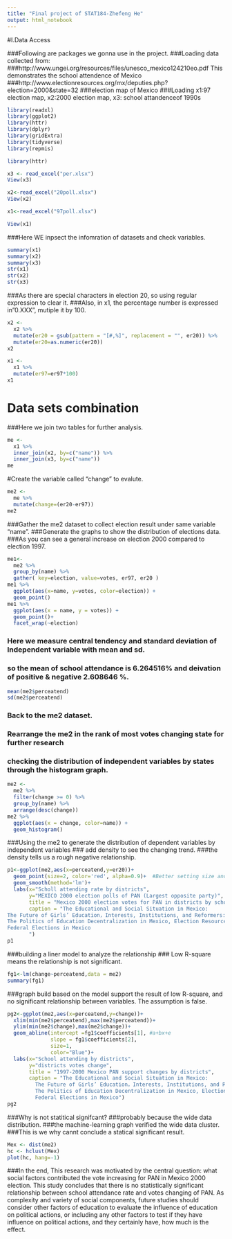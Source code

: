```yaml
---
title: "Final project of STAT184-Zhefeng He"
output: html_notebook
---
```


#I.Data Access

###Following are packages we gonna use in the project.
###Loading data collected from:
###http://www.ungei.org/resources/files/unesco_mexico124210eo.pdf This demonstrates the school attendence of Mexico
###http://www.electionresources.org/mx/deputies.php?election=2000&state=32
###election map of Mexico
###Loading x1:97 election map, x2:2000 election map, x3: school attandenceof 1990s
```r
library(readxl)
library(ggplot2)
library(httr)
library(dplyr)
library(gridExtra)
library(tidyverse)
library(repmis)

library(httr)

x3 <- read_excel("per.xlsx")
View(x3)

x2<-read_excel("20poll.xlsx")
View(x2)

x1<-read_excel("97poll.xlsx")

View(x1)
```
###Here WE inpsect the infomration of datasets and check variables.
```r
summary(x1)
summary(x2)
summary(x3)
str(x1)
str(x2)
str(x3)

```
###As there are special characters in election 20, so using regular expression to clear it.
###Also, in x1, the percentage number is expressed in"0.XXX", mutiple it by 100.
```r
x2 <-
  x2 %>%
  mutate(er20 = gsub(pattern = "[#,%]", replacement = "", er20)) %>%
  mutate(er20=as.numeric(er20))
x2

x1 <-
  x1 %>%
  mutate(er97=er97*100)
x1
```
# Data sets combination
###Here we join two tables for further analysis.
```r
me <-
  x1 %>%
  inner_join(x2, by=c("name")) %>%
  inner_join(x3, by=c("name"))
me
```
#Create the variable called "change" to evalute. 
```r
me2 <-
  me %>%
  mutate(change=(er20-er97))
me2
```

###Gather the me2 dataset to collect election result under same variable "name".
###Generate the graphs to show the distribution of elections data.
###As you can see a general increase on election 2000 compared to election 1997.
```r
me1<-  
  me2 %>%
  group_by(name) %>%
  gather( key=election, value=votes, er97, er20 )
me1 %>%
  ggplot(aes(x=name, y=votes, color=election)) +
  geom_point()
me1 %>%
  ggplot(aes(x = name, y = votes)) +
  geom_point()+
  facet_wrap(~election)

```
### Here we measure central tendency and standard deviation of Independent variable with mean and sd.
### so the mean of school attendance is 6.264516% and deivation of positive & negative 2.608646 %.
```r
mean(me2$perceatend)
sd(me2$perceatend)
```
### Back to the me2 dataset.
### Rearrange the me2 in the rank of most votes changing state for further research
### checking the distribution of independent variables by states through the histogram graph.

```r
me2 <-
  me2 %>%
  filter(change >= 0) %>%
  group_by(name) %>%
  arrange(desc(change))
me2 %>%
  ggplot(aes(x = change, color=name)) +
  geom_histogram() 


```
###Using the me2 to generate the distribution of dependent variables by independent variables
### add density to see the changing trend.
###the density tells us a rough negative relationship.
```r
p1<-ggplot(me2,aes(x=perceatend,y=er20))+
  geom_point(size=2, color='red', alpha=0.9)+  #Better setting size and color
  geom_smooth(method='lm')+
  labs(x="Scholl attending rate by districts",
       y="MEXICO 2000 election polls of PAN (Largest opposite party)",
       title = "Mexico 2000 election votes for PAN in districts by school attending percentage in districts",
       caption = "The Educational and Social Situation in Mexico:
The Future of Girls’ Education，Interests, Institutions, and Reformers:
The Politics of Education Decentralization in Mexico, Election Resources on the Internet:
Federal Elections in Mexico
       ")
p1
```
###building a liner model to analyze the relationship
### Low R-square means the relationship is not significant.
```r
fg1<-lm(change~perceatend,data = me2)
summary(fg1)
```
###graph build based on the model support the result of low R-square, and no significant relationship between variables. The assumption is false.
```r
pg2<-ggplot(me2,aes(x=perceatend,y=change))+
  xlim(min(me2$perceatend),max(me2$perceatend))+
  ylim(min(me2$change),max(me2$change))+
  geom_abline(intercept =fg1$coefficients[1], #a+bx+e
              slope = fg1$coefficients[2],
              size=1,
              color="Blue")+
  labs(x="School attending by districts",
       y="districts votes change",
       title = "1997-2000 Mexico PAN support changes by districts",
       caption = "The Educational and Social Situation in Mexico:
         The Future of Girls’ Education，Interests, Institutions, and Reformers:
         The Politics of Education Decentralization in Mexico, Election Resources on the Internet:
         Federal Elections in Mexico")
pg2
```
###Why is not statitical signifcant?
###probably because the wide data distribution.
###the machine-learning graph verified the wide data cluster.
###This is we why cannt conclude a statical significant result.
```r
Mex <- dist(me2)
hc <- hclust(Mex)
plot(hc, hang=-1)

```



###In the end, This research was motivated by the central question: what social factors contributed the vote increasing for PAN in Mexico 2000 election. This study concludes that there is no statistically significant relationship between school attendance rate and votes changing of PAN. As complexity and variety of social components, future studies should consider other factors of education to evaluate the influence of education on political actions, or including any other factors to test if they have influence on political actions, and they certainly have, how much is the effect.  